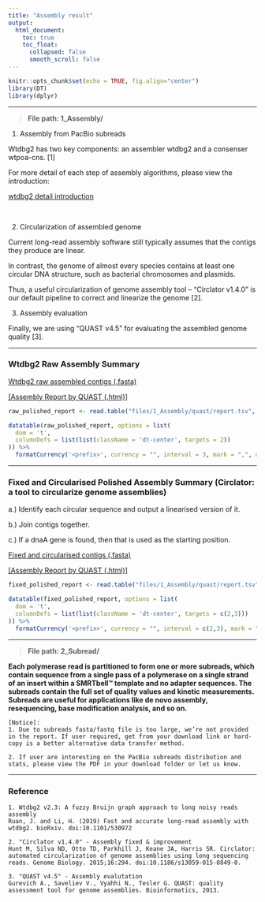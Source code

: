 ```yaml
---
title: "Assembly result"
output:
  html_document:
    toc: true
    toc_float:
      collapsed: false
      smooth_scroll: false
---
```


```r
knitr::opts_chunk$set(echo = TRUE, fig.align="center")
library(DT)
library(dplyr)
```

***

> __File path: 1_Assembly/__

1. Assembly from PacBio subreads

Wtdbg2 has two key components: an assembler wtdbg2 and a consenser wtpoa-cns. [1]

For more detail of each step of assembly algorithms, please view the introduction:

<a href="https://github.com/ruanjue/wtdbg2/blob/master/README-ori.md" target="_blank">wtdbg2 detail introduction</a>

<br>

2. Circularization of assembled genome

Current long-read assembly software still typically assumes that the contigs they produce are linear. 

In contrast, the genome of almost every species contains at least one circular DNA structure, such as bacterial chromosomes and plasmids. 

Thus, a useful circularization of genome assembly tool – “Circlator v1.4.0” is our default pipeline to correct and linearize the genome [2]. 

3. Assembly evaluation

Finally, we are using “QUAST v4.5” for evaluating the assembled genome quality [3].

***

### Wtdbg2 Raw Assembly Summary

[Wtdbg2 raw assembled contigs (.fasta)](files/1_Assembly/<prefix>_polished_assembly.fasta)

<a href="files/1_Assembly/quast/report.html" target="_blank">[Assembly Report by QUAST (.html)]</a>

```r
raw_polished_report <- read.table("files/1_Assembly/quast/report.tsv", header=T, check.names=F, sep="\t")

datatable(raw_polished_report, options = list(
  dom = 't',
  columnDefs = list(list(className = 'dt-center', targets = 2))
)) %>%
  formatCurrency('<prefix>', currency = "", interval = 3, mark = ",", digits=0)
```

***

### Fixed and Circularised Polished Assembly Summary (Circlator: a tool to circularize genome assemblies)

a.) Identify each circular sequence and output a linearised version of it.

b.) Join contigs together.

c.) If a dnaA gene is found, then that is used as the starting position.

[Fixed and circularised contigs (.fasta)](files/1_Assembly/<prefix>_polished_fixed.circularise.fasta)

<a href="files/1_Assembly/quast/report.html" target="_blank">[Assembly Report by QUAST (.html)]</a>

```r
fixed_polished_report <- read.table("files/1_Assembly/quast/report.tsv", header=T, check.names=F, sep="\t")

datatable(fixed_polished_report, options = list(
  dom = 't',
  columnDefs = list(list(className = 'dt-center', targets = c(2,3)))
)) %>%
  formatCurrency('<prefix>', currency = "", interval = c(2,3), mark = ",", digits=0)
```

***

> __File path: 2_Subread/__

__Each polymerase read is partitioned to form one or more subreads, which contain sequence from a single pass of a polymerase on a single strand of an insert within a SMRTbell™ template and no adapter sequences. The subreads contain the full set of quality values and kinetic measurements. Subreads are useful for applications like de novo assembly, resequencing, base modification analysis, and so on.__

```
[Notice]:
1. Due to subreads fasta/fastq file is too large, we’re not provided in the report. If user required, get from your download link or hard-copy is a better alternative data transfer method.

2. If user are interesting on the PacBio subreads distribution and stats, please view the PDF in your download folder or let us know.
```

***

### Reference
```
1. Wtdbg2 v2.3: A fuzzy Bruijn graph approach to long noisy reads assembly
Ruan, J. and Li, H. (2019) Fast and accurate long-read assembly with wtdbg2. bioRxiv. doi:10.1101/530972

2. "Circlator v1.4.0" - Assembly fixed & improvement
Hunt M, Silva ND, Otto TD, Parkhill J, Keane JA, Harris SR. Circlator: automated circularization of genome assemblies using long sequencing reads. Genome Biology. 2015;16:294. doi:10.1186/s13059-015-0849-0.

3. "QUAST v4.5" - Assembly evalutation
Gurevich A., Saveliev V., Vyahhi N., Tesler G. QUAST: quality assessment tool for genome assemblies. Bioinformatics, 2013.
```
